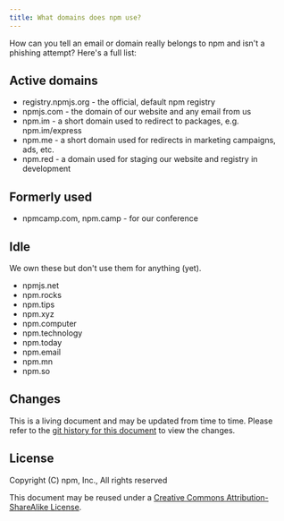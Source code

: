 ```yaml
---
title: What domains does npm use?
---
```


How can you tell an email or domain really belongs to npm and isn't a phishing attempt? Here's a full list:

## Active domains

* registry.npmjs.org - the official, default npm registry
* npmjs.com - the domain of our website and any email from us
* npm.im - a short domain used to redirect to packages, e.g. npm.im/express
* npm.me - a short domain used for redirects in marketing campaigns, ads, etc.
* npm.red - a domain used for staging our website and registry in development

## Formerly used

* npmcamp.com, npm.camp - for our conference

## Idle

We own these but don't use them for anything (yet).

* npmjs.net
* npm.rocks
* npm.tips
* npm.xyz
* npm.computer
* npm.technology
* npm.today
* npm.email
* npm.mn
* npm.so

## Changes

This is a living document and may be updated from time to time.
Please refer to the [git history for this
document](https://github.com/npm/policies/commits/master/domains.md)
to view the changes.

## License

Copyright (C) npm, Inc., All rights reserved

This document may be reused under a [Creative Commons
Attribution-ShareAlike
License](https://creativecommons.org/licenses/by-sa/4.0/).
